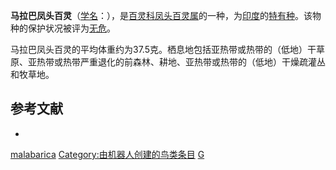 {{Speciesbox
| name = 马拉巴凤头百灵
| image = Galerida malabarica.jpg
| status = LC | status_system = IUCN3.1
| genus = Galerida
| species = malabarica
| authority = [[喬瓦尼·安東尼奧·斯科波利|Scopoli]], 1786
| range_map = 
}}

'''马拉巴凤头百灵'''（[[学名|学名]]：{{lang|la|''Galerida malabarica''}}），是[[百灵科|百灵科]][[凤头百灵属|凤头百灵属]]的一种，为[[印度|印度]]的[[特有种|特有种]]。该物种的保护状况被评为[[无危|无危]]。

马拉巴凤头百灵的平均体重约为37.5克。栖息地包括亚热带或热带的（低地）干草原、亚热带或热带严重退化的前森林、耕地、亚热带或热带的（低地）干燥疏灌丛和牧草地。

== 参考文献 ==
{{commons category|Galerida malabarica}}
*{{cite web|url=http://www.birdlife.org/datazone/speciesfactsheet.php?id=8171&m=0|title=Galerida malabarica|publisher=[[国际鸟盟|BirdLife.org]]|accessdate=2011-06-27}}
{{Taxonbar|from=Q1590970}}

[[Category:凤头百灵属|malabarica]]
[[Category:由机器人创建的鸟类条目|Category:由机器人创建的鸟类条目]]
[[Category:1786年描述的鸟类|G]]